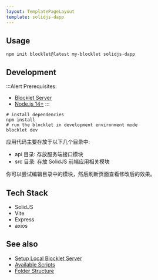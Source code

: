 ```yaml
---
layout: TemplatePageLayout
template: solidjs-dapp
---
```


<TemplateInfo templateName="solidjs-dapp" />

## Usage

```shell
npm init blocklet@latest my-blocklet solidjs-dapp
```

## Development

:::Alert
Prerequisites: 

- [Blocklet Server](https://developer.blocklet.io/docs/en/quick-start/blocklet-server)
- [Node.js 14+](https://developer.blocklet.io/docs/en/quick-start/nodejs)
:::

```shell
# install dependencies
npm install
# run the blocklet in development environment mode
blocklet dev
```

应用代码主要存放于以下几个目录中:  

- api 目录: 存放服务端接口模块
- src 目录: 存放 SolidJS 前端应用相关模块

你可以尝试编辑目录中的模块，然后刷新页面查看修改后的效果。

## Tech Stack

- SolidJS
- Vite
- Express
- axios

## See also

- [Setup Local Blocklet Server](https://developer.blocklet.io/docs/en/quick-start/blocklet-server)
- [Available Scripts](/reference/npm-scripts)
- [Folder Structure](/reference/blocklet-structure)
